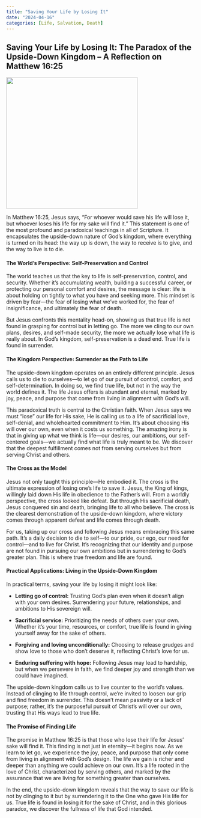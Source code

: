 ```yaml
---
title: "Saving Your Life by Losing It"
date: "2024-04-16"
categories: [Life, Salvation, Death]
---
```


## Saving Your Life by Losing It: The Paradox of the Upside-Down Kingdom – A Reflection on Matthew 16:25

![](deatorlife.webp){fig-align="center" width="350"}

In Matthew 16:25, Jesus says, “For whoever would save his life will lose it, but whoever loses his life for my sake will find it.” This statement is one of the most profound and paradoxical teachings in all of Scripture. It encapsulates the upside-down nature of God’s kingdom, where everything is turned on its head: the way up is down, the way to receive is to give, and the way to live is to die.

#### The World’s Perspective: Self-Preservation and Control

The world teaches us that the key to life is self-preservation, control, and security. Whether it’s accumulating wealth, building a successful career, or protecting our personal comfort and desires, the message is clear: life is about holding on tightly to what you have and seeking more. This mindset is driven by fear—the fear of losing what we’ve worked for, the fear of insignificance, and ultimately the fear of death.

But Jesus confronts this mentality head-on, showing us that true life is not found in grasping for control but in letting go. The more we cling to our own plans, desires, and self-made security, the more we actually lose what life is really about. In God’s kingdom, self-preservation is a dead end. True life is found in surrender.

#### The Kingdom Perspective: Surrender as the Path to Life

The upside-down kingdom operates on an entirely different principle. Jesus calls us to die to ourselves—to let go of our pursuit of control, comfort, and self-determination. In doing so, we find true life, but not in the way the world defines it. The life Jesus offers is abundant and eternal, marked by joy, peace, and purpose that come from living in alignment with God’s will.

This paradoxical truth is central to the Christian faith. When Jesus says we must “lose” our life for His sake, He is calling us to a life of sacrificial love, self-denial, and wholehearted commitment to Him. It’s about choosing His will over our own, even when it costs us something. The amazing irony is that in giving up what we think is life—our desires, our ambitions, our self-centered goals—we actually find what life is truly meant to be. We discover that the deepest fulfillment comes not from serving ourselves but from serving Christ and others.

#### The Cross as the Model

Jesus not only taught this principle—He embodied it. The cross is the ultimate expression of losing one’s life to save it. Jesus, the King of kings, willingly laid down His life in obedience to the Father’s will. From a worldly perspective, the cross looked like defeat. But through His sacrificial death, Jesus conquered sin and death, bringing life to all who believe. The cross is the clearest demonstration of the upside-down kingdom, where victory comes through apparent defeat and life comes through death.

For us, taking up our cross and following Jesus means embracing this same path. It’s a daily decision to die to self—to our pride, our ego, our need for control—and to live for Christ. It’s recognizing that our identity and purpose are not found in pursuing our own ambitions but in surrendering to God’s greater plan. This is where true freedom and life are found.

#### Practical Applications: Living in the Upside-Down Kingdom

In practical terms, saving your life by losing it might look like:

-   **Letting go of control:** Trusting God’s plan even when it doesn’t align with your own desires. Surrendering your future, relationships, and ambitions to His sovereign will.

-   **Sacrificial service:** Prioritizing the needs of others over your own. Whether it’s your time, resources, or comfort, true life is found in giving yourself away for the sake of others.

-   **Forgiving and loving unconditionally:** Choosing to release grudges and show love to those who don’t deserve it, reflecting Christ’s love for us.

-   **Enduring suffering with hope:** Following Jesus may lead to hardship, but when we persevere in faith, we find deeper joy and strength than we could have imagined.

The upside-down kingdom calls us to live counter to the world’s values. Instead of clinging to life through control, we’re invited to loosen our grip and find freedom in surrender. This doesn’t mean passivity or a lack of purpose; rather, it’s the purposeful pursuit of Christ’s will over our own, trusting that His ways lead to true life.

#### The Promise of Finding Life

The promise in Matthew 16:25 is that those who lose their life for Jesus’ sake will find it. This finding is not just in eternity—it begins now. As we learn to let go, we experience the joy, peace, and purpose that only come from living in alignment with God’s design. The life we gain is richer and deeper than anything we could achieve on our own. It’s a life rooted in the love of Christ, characterized by serving others, and marked by the assurance that we are living for something greater than ourselves.

In the end, the upside-down kingdom reveals that the way to save our life is not by clinging to it but by surrendering it to the One who gave His life for us. True life is found in losing it for the sake of Christ, and in this glorious paradox, we discover the fullness of life that God intended.
